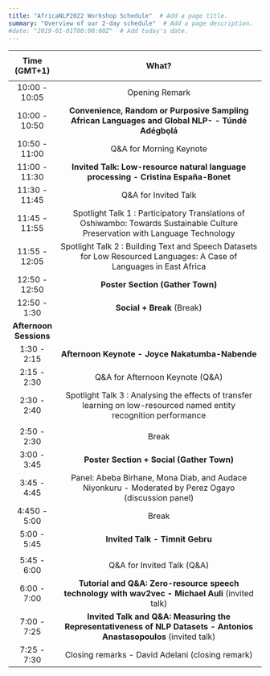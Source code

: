 ```yaml
---
title: "AfricaNLP2022 Workshop Schedule"  # Add a page title.
summary: "Overview of our 2-day schedule"  # Add a page description.
#date: "2019-01-01T00:00:00Z"  # Add today's date.
---
```


+------------------------+-------------------------------------------------------------------------------------------------------------------------------+
| **Time (GMT+1)**       | <center>                                                                                                                      |
|                        |                                                                                                                               |
|                        | What?                                                                                                                         |
+:======================:+:=============================================================================================================================:+
| 10:00 - 10:05          | Opening Remark                                                                                                                |
+------------------------+-------------------------------------------------------------------------------------------------------------------------------+
| 10:00 - 10:50\         | **Convenience, Random or Purposive Sampling African Languages and Global NLP- - Túndé Adégbọlá**                              |
+------------------------+-------------------------------------------------------------------------------------------------------------------------------+
| 10:50 - 11:00          | Q&A for Morning Keynote                                                                                                       |
+------------------------+-------------------------------------------------------------------------------------------------------------------------------+
| 11:00 - 11:30          | **Invited Talk: Low-resource natural language processing - Cristina España-Bonet**                                            |
+------------------------+-------------------------------------------------------------------------------------------------------------------------------+
| 11:30 - 11:45          | Q&A for Invited Talk                                                                                                          |
+------------------------+-------------------------------------------------------------------------------------------------------------------------------+
| 11:45 - 11:55          | Spotlight Talk 1 : Participatory Translations of Oshiwambo: Towards Sustainable Culture Preservation with Language Technology |
+------------------------+-------------------------------------------------------------------------------------------------------------------------------+
| 11:55 - 12:05          | Spotlight Talk 2 : Building Text and Speech Datasets for Low Resourced Languages: A Case of Languages in East Africa          |
+------------------------+-------------------------------------------------------------------------------------------------------------------------------+
| 12:50 - 12:50          | **Poster Section (Gather Town)**                                                                                              |
+------------------------+-------------------------------------------------------------------------------------------------------------------------------+
| 12:50 - 1:30           | **Social + Break** (Break)                                                                                                    |
+------------------------+-------------------------------------------------------------------------------------------------------------------------------+
| **Afternoon Sessions** |                                                                                                                               |
+------------------------+-------------------------------------------------------------------------------------------------------------------------------+
| 1:30 - 2:15            | **Afternoon Keynote - Joyce Nakatumba-Nabende**                                                                               |
+------------------------+-------------------------------------------------------------------------------------------------------------------------------+
| 2:15 - 2:30            | Q&A for Afternoon Keynote (Q&A)                                                                                               |
+------------------------+-------------------------------------------------------------------------------------------------------------------------------+
| 2:30 - 2:40            | Spotlight Talk 3 : Analysing the effects of transfer learning on low-resourced named entity recognition performance           |
+------------------------+-------------------------------------------------------------------------------------------------------------------------------+
|                        |                                                                                                                               |
+------------------------+-------------------------------------------------------------------------------------------------------------------------------+
| 2:50 - 2:30            | Break                                                                                                                         |
+------------------------+-------------------------------------------------------------------------------------------------------------------------------+
| 3:00 - 3:45            | **Poster Section + Social (Gather Town)**                                                                                     |
+------------------------+-------------------------------------------------------------------------------------------------------------------------------+
| 3:45 - 4:45            | Panel: Abeba Birhane, Mona Diab, and Audace Niyonkuru - Moderated by Perez Ogayo (discussion panel)                           |
+------------------------+-------------------------------------------------------------------------------------------------------------------------------+
| 4:450 - 5:00           | Break                                                                                                                         |
+------------------------+-------------------------------------------------------------------------------------------------------------------------------+
| 5:00 - 5:45            | **Invited Talk - Timnit Gebru**                                                                                               |
+------------------------+-------------------------------------------------------------------------------------------------------------------------------+
|                        |                                                                                                                               |
+------------------------+-------------------------------------------------------------------------------------------------------------------------------+
| 5:45 - 6:00            | Q&A for Invited Talk (Q&A)                                                                                                    |
+------------------------+-------------------------------------------------------------------------------------------------------------------------------+
| 6:00 - 7:00            | **Tutorial and Q&A: Zero-resource speech technology with wav2vec - Michael Auli** (invited talk)                              |
+------------------------+-------------------------------------------------------------------------------------------------------------------------------+
| 7:00 - 7:25            | **Invited Talk and Q&A: Measuring the Representativeness of NLP Datasets - Antonios Anastasopoulos** (invited talk)           |
+------------------------+-------------------------------------------------------------------------------------------------------------------------------+
| 7:25 - 7:30            | Closing remarks - David Adelani (closing remark)                                                                              |
+------------------------+-------------------------------------------------------------------------------------------------------------------------------+
